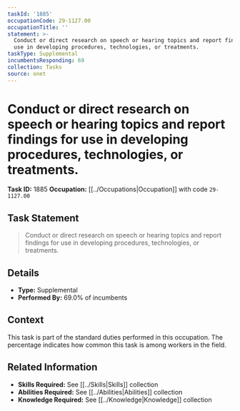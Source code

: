 ```yaml
---
taskId: '1885'
occupationCode: 29-1127.00
occupationTitle: ''
statement: >-
  Conduct or direct research on speech or hearing topics and report findings for
  use in developing procedures, technologies, or treatments.
taskType: Supplemental
incumbentsResponding: 69
collection: Tasks
source: onet
---
```

# Conduct or direct research on speech or hearing topics and report findings for use in developing procedures, technologies, or treatments.

**Task ID:** 1885
**Occupation:** [[../Occupations|Occupation]] with code `29-1127.00`

## Task Statement

> Conduct or direct research on speech or hearing topics and report findings for use in developing procedures, technologies, or treatments.

## Details

- **Type:** Supplemental
- **Performed By:** 69.0% of incumbents

## Context

This task is part of the standard duties performed in this occupation. The percentage indicates how common this task is among workers in the field.

## Related Information

- **Skills Required:** See [[../Skills|Skills]] collection
- **Abilities Required:** See [[../Abilities|Abilities]] collection
- **Knowledge Required:** See [[../Knowledge|Knowledge]] collection
